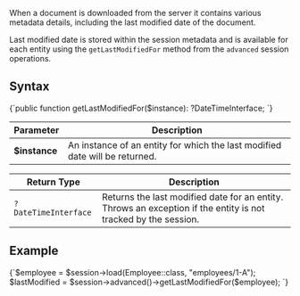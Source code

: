
When a document is downloaded from the server it contains various metadata details, 
including the last modified date of the document.  

Last modified date is stored within the session metadata and is available for each 
entity using the `getLastModifiedFor` method from the `advanced` session operations.

## Syntax

<TabItem value="get_last_modified_1" label="get_last_modified_1">
<CodeBlock language="php">
{`public function getLastModifiedFor($instance): ?DateTimeInterface;
`}
</CodeBlock>
</TabItem>

| Parameter | Description |
| --------- | ----------- |
| **$instance** | An instance of an entity for which the last modified date will be returned. |

| Return Type | Description |
| ----------- | ----------- |
| `?DateTimeInterface` | Returns the last modified date for an entity. Throws an exception if the entity is not tracked by the session. |

## Example

<TabItem value="get_last_modified_2" label="get_last_modified_2">
<CodeBlock language="php">
{`$employee = $session->load(Employee::class, "employees/1-A");
$lastModified = $session->advanced()->getLastModifiedFor($employee);
`}
</CodeBlock>
</TabItem>


